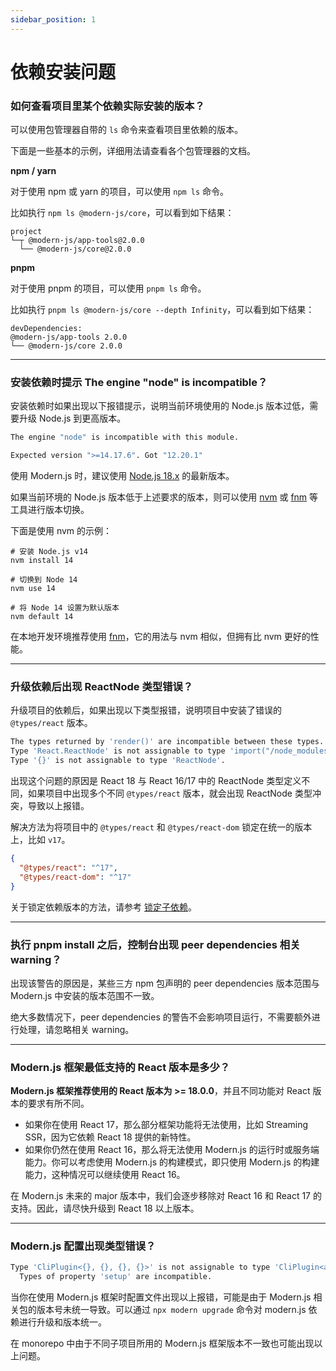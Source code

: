 ```yaml
---
sidebar_position: 1
---
```


# 依赖安装问题

### 如何查看项目里某个依赖实际安装的版本？

可以使用包管理器自带的 `ls` 命令来查看项目里依赖的版本。

下面是一些基本的示例，详细用法请查看各个包管理器的文档。

**npm / yarn**

对于使用 npm 或 yarn 的项目，可以使用 `npm ls` 命令。

比如执行 `npm ls @modern-js/core`，可以看到如下结果：

```
project
└─┬ @modern-js/app-tools@2.0.0
  └── @modern-js/core@2.0.0
```

**pnpm**

对于使用 pnpm 的项目，可以使用 `pnpm ls` 命令。

比如执行 `pnpm ls @modern-js/core --depth Infinity`，可以看到如下结果：

```
devDependencies:
@modern-js/app-tools 2.0.0
└── @modern-js/core 2.0.0
```

---

### 安装依赖时提示 The engine "node" is incompatible？

安装依赖时如果出现以下报错提示，说明当前环境使用的 Node.js 版本过低，需要升级 Node.js 到更高版本。

```bash
The engine "node" is incompatible with this module.

Expected version ">=14.17.6". Got "12.20.1"
```

使用 Modern.js 时，建议使用 [Node.js 18.x](https://nodejs.org/download/release/latest-v18.x/) 的最新版本。

如果当前环境的 Node.js 版本低于上述要求的版本，则可以使用 [nvm](https://github.com/nvm-sh/nvm) 或 [fnm](https://github.com/Schniz/fnm) 等工具进行版本切换。

下面是使用 nvm 的示例：

```
# 安装 Node.js v14
nvm install 14

# 切换到 Node 14
nvm use 14

# 将 Node 14 设置为默认版本
nvm default 14
```

在本地开发环境推荐使用 [fnm](https://github.com/Schniz/fnm)，它的用法与 nvm 相似，但拥有比 nvm 更好的性能。

---

### 升级依赖后出现 ReactNode 类型错误？

升级项目的依赖后，如果出现以下类型报错，说明项目中安装了错误的 `@types/react` 版本。

```bash
The types returned by 'render()' are incompatible between these types.
Type 'React.ReactNode' is not assignable to type 'import("/node_modules/@types/react/index").ReactNode'.
Type '{}' is not assignable to type 'ReactNode'.
```

出现这个问题的原因是 React 18 与 React 16/17 中的 ReactNode 类型定义不同，如果项目中出现多个不同 `@types/react` 版本，就会出现 ReactNode 类型冲突，导致以上报错。

解决方法为将项目中的 `@types/react` 和 `@types/react-dom` 锁定在统一的版本上，比如 `v17`。

```json
{
  "@types/react": "^17",
  "@types/react-dom": "^17"
}
```

关于锁定依赖版本的方法，请参考 [锁定子依赖](/guides/get-started/upgrade.html#锁定子依赖)。

---

### 执行 pnpm install 之后，控制台出现 peer dependencies 相关 warning？

出现该警告的原因是，某些三方 npm 包声明的 peer dependencies 版本范围与 Modern.js 中安装的版本范围不一致。

绝大多数情况下，peer dependencies 的警告不会影响项目运行，不需要额外进行处理，请忽略相关 warning。

---

### Modern.js 框架最低支持的 React 版本是多少？

**Modern.js 框架推荐使用的 React 版本为 >= 18.0.0**，并且不同功能对 React 版本的要求有所不同。

- 如果你在使用 React 17，那么部分框架功能将无法使用，比如 Streaming SSR，因为它依赖 React 18 提供的新特性。
- 如果你仍然在使用 React 16，那么将无法使用 Modern.js 的运行时或服务端能力。你可以考虑使用 Modern.js 的构建模式，即只使用 Modern.js 的构建能力，这种情况可以继续使用 React 16。

在 Modern.js 未来的 major 版本中，我们会逐步移除对 React 16 和 React 17 的支持。因此，请尽快升级到 React 18 以上版本。

---

### Modern.js 配置出现类型错误？

```bash
Type 'CliPlugin<{}, {}, {}, {}>' is not assignable to type 'CliPlugin<any, {}, {}, {}>'.
  Types of property 'setup' are incompatible.
```

当你在使用 Modern.js 框架时配置文件出现以上报错，可能是由于 Modern.js 相关包的版本号未统一导致。可以通过 `npx modern upgrade` 命令对 modern.js 依赖进行升级和版本统一。

在 monorepo 中由于不同子项目所用的 Modern.js 框架版本不一致也可能出现以上问题。
